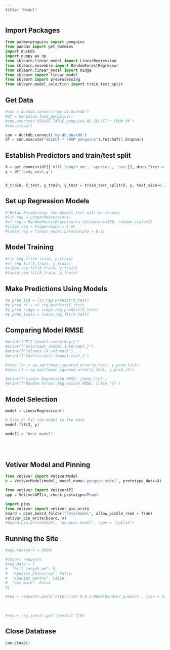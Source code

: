 ```yaml
---
title: "Model"
---
```


## Import Packages

```python
from palmerpenguins import penguins
from pandas import get_dummies
import duckdb
import numpy as np
from sklearn.linear_model import LinearRegression
from sklearn.ensemble import RandomForestRegressor
from sklearn.linear_model import Ridge
from sklearn import linear_model
from sklearn import preprocessing
from sklearn.model_selection import train_test_split
```

## Get Data

```python
#con = duckdb.connect('my-db.duckdb')
#df = penguins.load_penguins()
#con.execute('CREATE TABLE penguins AS SELECT * FROM df')
#con.close()
```

```python
con = duckdb.connect('my-db.duckdb')
df = con.execute("SELECT * FROM penguins").fetchdf().dropna()
```

## Establish Predictors and train/test split

```python
X = get_dummies(df[['bill_length_mm', 'species', 'sex']], drop_first = True)
y = df['body_mass_g']


X_train, X_test, y_train, y_test = train_test_split(X, y, test_size=0.2, random_state=1)
```

## Set up Regression Models

```python
# Below Establishes the models that will be tested, 
#lin_reg = LinearRegression()
#rf_reg = RandomForestRegressor(n_estimators=100, random_state=1)
#ridge_reg = Ridge(alpha = 1.0)
#lasso_reg = linear_model.Lasso(alpha = 0.1)
```

## Model Training

```python
#lin_reg.fit(X_train, y_train)
#rf_reg.fit(X_train, y_train)
#ridge_reg.fit(X_train, y_train)
#lasso_reg.fit(X_train, y_train)
```

## Make Predictions Using Models

```python
#y_pred_lin = lin_reg.predict(X_test)
#y_pred_rf = rf_reg.predict(X_test)
#y_pred_ridge = ridge_reg.predict(X_test)
#y_pred_lasso = lasso_reg.fit(X_test)
```

## Comparing Model RMSE

```python
#print(f"R^2 {model.score(X,y)}")
#print(f"Intercept {model.intercept_}")
#print(f"Columns {X.columns}")
#print(f"Coefficients {model.coef_}")
```

```python
#rmse_lin = np.sqrt(mean_squared_error(y_test, y_pred_lin))
#rmse_rf = np.sqrt(mean_squared_error(y_test, y_pred_rf))
```

```python
#print(f'Linear Regression RMSE: {rmse_lin}')
#print(f'Random Forest Regression RMSE: {rmse_rf}')
```

## Model Selection

```python
model = LinearRegression()

# Step 2: Fit the model to the data
model.fit(X, y)
```

```python
model1 = "best model"
```

\
\

## Vetiver Model and Pinning

```python
from vetiver import VetiverModel
v = VetiverModel(model, model_name='penguin_model', prototype_data=X)
```

```python
from vetiver import VetiverAPI
app = VetiverAPI(v, check_prototype=True)
```

```python
import pins
from vetiver import vetiver_pin_write
board = pins.board_folder("data/model", allow_pickle_read = True)
vetiver_pin_write(board, v)
#board.pin_write(model, "penguin_model", type = "joblib")
```

## Running the Site

```python
#app.run(port = 8080)
```

```python
#import requests
#req_data = {
#  "bill_length_mm": 0,
#  "species_Chinstrap": False,
#  "species_Gentoo": False,
#  "sex_male": False
#}
```

```python
#req = requests.post('http://127.0.0.1:8080/handler_predict', json = [req_data], timeout = 10)
```

\

```python
#res = req.json().get('predict')[0]
```

## Close Database

```python
con.close()
```
